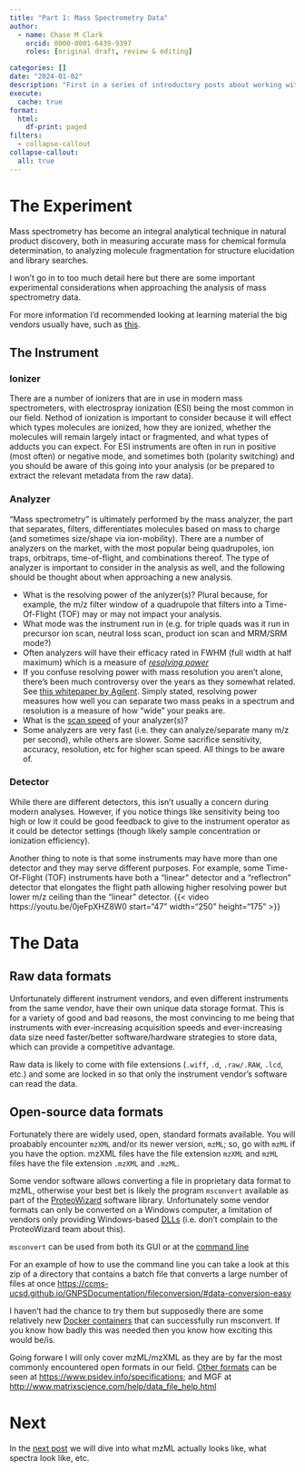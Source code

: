 ```yaml
---
title: "Part 1: Mass Spectrometry Data"
author:
  - name: Chase M Clark
    orcid: 0000-0001-6439-9397
    roles: [original draft, review & editing]

categories: []
date: "2024-01-02"
description: "First in a series of introductory posts about working with mass spectrometry data in R"
execute: 
  cache: true
format:
  html:
    df-print: paged
filters:
  - collapse-callout
collapse-callout:
  all: true  
---
```



# The Experiment

Mass spectrometry has become an integral analytical technique in natural product discovery, both in measuring accurate mass for chemical formula determination, to analyzing molecule fragmentation for structure elucidation and library searches. 

I won't go in to too much detail here but there are some important experimental considerations when approaching the analysis of mass spectrometry data.

For more information I'd recommended looking at learning material the big vendors usually have, such as [this](https://www.thermofisher.com/us/en/home/industrial/mass-spectrometry/mass-spectrometry-learning-center/mass-spectrometry-technology-overview.html).

## The Instrument

### Ionizer

There are a number of ionizers that are in use in modern mass spectrometers, with electrospray ionization (ESI) being the most common in our field. Nethod of ionization is important to consider because it will effect which types molecules are ionized, how they are ionized, whether the molecules will remain largely intact or fragmented, and what types of adducts you can expect. For ESI instruments are often in run in positive (most often) or negative mode, and sometimes both (polarity switching) and you should be aware of this going into your analysis (or be prepared to extract the relevant metadata from the raw data).

### Analyzer

"Mass spectrometry" is ultimately performed by the mass analyzer, the part that separates, filters, differentiates molecules based on mass to charge (and sometimes size/shape via ion-mobility). There are a number of analyzers on the market, with the most popular being quadrupoles, ion traps, orbitraps, time-of-flight, and combinations thereof. The type of analyzer is important to consider in the analysis as well, and the following should be thought about when approaching a new analysis.

- What is the resolving power of the anlyzer(s)? Plural because, for example, the m/z filter window of a quadrupole that filters into a Time-Of-Flight (TOF) may or may not impact your analysis.
- What mode was the instrument run in (e.g. for triple quads was it run in precursor ion scan, neutral loss scan, product ion scan and MRM/SRM mode?)
- Often analyzers will have their efficacy rated in FWHM (full width at half maximum) which is a measure of [*resolving power*](https://web.archive.org/web/20230716165120/https://fiehnlab.ucdavis.edu/projects/seven-golden-rules/mass-resolution)
- If you confuse resolving power with mass resolution you aren't alone, there's been much controversy over the years as they somewhat related. See [this whitepaper by Agilent](https://web.archive.org/web/20211130002318/https://www.agilent.com/cs/library/technicaloverviews/public/5991-5885EN.pdf). Simply stated, resolving power measures how well you can separate two mass peaks in a spectrum and resolution is a measure of how "wide" your peaks are.
- What is the [scan speed](https://web.archive.org/web/20230716165120/https://fiehnlab.ucdavis.edu/projects/seven-golden-rules/mass-resolution) of your analyzer(s)?
- Some analyzers are very fast (i.e. they can analyze/separate many m/z per second), while others are slower. Some sacrifice sensitivity, accuracy, resolution, etc for higher scan speed. All things to be aware of.


### Detector

While there are different detectors, this isn't usually a concern during modern analyses. However, if you notice things like sensitivity being too high or low it could be good feedback to give to the instrument operator as it could be detector settings (though likely sample concentration or ionization efficiency). 

Another thing to note is that some instruments may have more than one detector and they may serve different purposes. For example, some Time-Of-Flight (TOF) instruments have both a "linear" detector and a "reflectron" detector that elongates the flight path allowing higher resolving power but lower m/z ceiling than the "linear" detector. {{< video https://youtu.be/0jeFpXHZ8W0 start="47" width="250" height="175" >}}


# The Data

## Raw data formats

Unfortunately different instrument vendors, and even different instruments from the same vendor, have their own unique data storage format. This is for a variety of good and bad reasons, the most convincing to me being that instruments with ever-increasing acquisition speeds and ever-increasing data size need faster/better software/hardware strategies to store data, which can provide a competitive advantage.

Raw data is likely to come with file extensions (`.wiff`, `.d`, `.raw/.RAW`, `.lcd`, etc.) and some are locked in so that only the instrument vendor's software can read the data.


## Open-source data formats

Fortunately there are widely used, open, standard formats available. You will proabably encounter `mzXML` and/or its newer version, `mzML`; so, go with `mzML` if you have the option. mzXML files have the file extension `mzXML` and `mzML` files have the file extension `.mzXML` and `.mzML`.

Some vendor software allows converting a file in proprietary data format to mzML, otherwise your best bet is likely the program `msconvert` available as part of the [ProteoWizard](https://proteowizard.sourceforge.io/download.html) software library. Unfortunately some vendor formats can only be converted on a Windows computer, a limitation of vendors only providing Windows-based [DLLs](https://learn.microsoft.com/en-us/troubleshoot/windows-client/deployment/dynamic-link-library) (i.e. don't complain to the ProteoWizard team about this).

`msconvert` can be used from both its GUI or at the [command line](https://proteowizard.sourceforge.io/tools/msconvert.html)

For an example of how to use the command line you can take a look at this zip of a directory that contains a batch file that converts a large number of files at once [https://ccms-ucsd.github.io/GNPSDocumentation/fileconversion/#data-conversion-easy]([https://ccms-ucsd.github.io/GNPSDocumentation/fileconversion/#data-conversion-easy])

I haven't had the chance to try them but supposedly there are some relatively new [Docker containers](https://github.com/ProteoWizard/container) that can successfully run msconvert. If you know how badly this was needed then you know how exciting this would be/is.

Going forware I will only cover mzML/mzXML as they are by far the most commonly encountered open formats in our field. [Other formats](https://en.wikipedia.org/wiki/Mass_spectrometry_data_format) can be seen at [https://www.psidev.info/specifications](https://www.psidev.info/specifications); and MGF at [http://www.matrixscience.com/help/data_file_help.html](http://www.matrixscience.com/help/data_file_help.html)

# Next

In the [next post](../2_mzml/) we will dive into what mzML actually looks like, what spectra look like, etc. 

